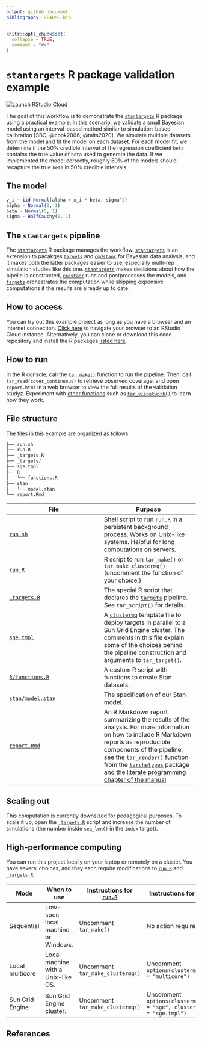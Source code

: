 ```yaml
---
output: github_document
bibliography: README.bib
---
```


```r
knitr::opts_chunk$set(
  collapse = TRUE,
  comment = "#>"
)
```

# `stantargets` R package validation example

[![Launch RStudio
Cloud](https://img.shields.io/badge/RStudio-Cloud-blue)](https://rstudio.cloud/project/1430691)

The goal of this workflow is to demonstrate the [`stantargets`](https://wlandau.github.io/stantargets/) R package using a practical example. In this scenario, we validate a small Bayesian model using an interval-based method similar to simulation-based calibration [SBC; @cook2006; @talts2020]. We simulate multiple datasets from the model and fit the model on each dataset. For each model fit, we determine if the 50% credible interval of the regression coefficient `beta` contains the true value of `beta` used to generate the data. If we implemented the model correctly, roughly 50% of the models should recapture the true `beta` in 50% credible intervals.

## The model

```r
y_i ~ iid Normal(alpha + x_i * beta, sigma^2)
alpha ~ Normal(0, 1)
beta ~ Normal(0, 1)
sigma ~ HalfCauchy(0, 1)
```

## The `stantargets` pipeline

The [`stantargets`](https://wlandau.github.io/stantargets) R package manages the workflow. [`stantargets`](https://wlandau.github.io/stantargets) is an extension to pacakges [`targets`](https://docs.ropensci.org/targets/) and [`cmdstanr`](https://github.com/stan-dev/cmdstanr) for Bayesian data analysis, and it makes both the latter packages easier to use, especially multi-rep simulation studies like this one. [`stantargets`](https://wlandau.github.io/stantargets) makes decisions about how the pipelie is constructed, [`cmdstanr`](https://github.com/stan-dev/cmdstanr) runs and postprocesses the models, and [`targets`](https://docs.ropensci.org/targets/) orchestrates the computation while skipping expensive computations if the results are already up to date.

## How to access

You can try out this example project as long as you have a browser and
an internet connection. [Click
here](https://rstudio.cloud/project/1430691) to navigate your browser to
an RStudio Cloud instance. Alternatively, you can clone or download this
code repository and install the R packages [listed
here](https://github.com/wlandau/targets-minimal/blob/03835c2aa4679dcf3f28c623a06d7505b18bee17/DESCRIPTION#L25-L30).

## How to run

In the R console, call the [`tar_make()`](https://wlandau.github.io/targets/reference/tar_make.html) function to run the pipeline. Then, call `tar_read(cover_continuous)` to retrieve observed coverage, and open `report.html` in a web browser to view the full results of the validation studyz. Experiment with [other functions](https://wlandau.github.io/targets/reference/index.html) such as [`tar_visnetwork()`](https://wlandau.github.io/targets/reference/tar_visnetwork.html) to learn how they work.

## File structure

The files in this example are organized as follows.

```r
├── run.sh
├── run.R
├── _targets.R
├── _targets/
├── sge.tmpl
├── R
│   └── functions.R
├── stan
│   └── model.stan
└── report.Rmd
```

File | Purpose
---|---
[`run.sh`](https://github.com/wlandau/targets-stan/blob/main/run.sh) | Shell script to run [`run.R`](https://github.com/wlandau/targets-stan/blob/main/run.R) in a persistent background process. Works on Unix-like systems. Helpful for long computations on servers.
[`run.R`](https://github.com/wlandau/targets-stan/blob/main/run.R) | R script to run `tar_make()` or `tar_make_clustermq()` (uncomment the function of your choice.)
[`_targets.R`](https://github.com/wlandau/targets-stan/blob/main/_targets.R) | The special R script that declares the [`targets`](https://github.com/wlandau/targets) pipeline. See `tar_script()` for details.
[`sge.tmpl`](https://github.com/wlandau/targets-stan/blob/main/sge.tmpl) | A [`clustermq`](https://github.com/mschubert/clustermq) template file to deploy targets in parallel to a Sun Grid Engine cluster. The comments in this file explain some of the choices behind the pipeline construction and arguments to `tar_target()`.
[`R/functions.R`](https://github.com/wlandau/targets-stan/blob/main/R/functions.R) | A custom R script with functions to create Stan datasets.
[`stan/model.stan`](https://github.com/wlandau/targets-stan/blob/main/stan/model.stan) | The specification of our Stan model.
[`report.Rmd`](https://github.com/wlandau/targets-stan/blob/main/report.Rmd) | An R Markdown report summarizing the results of the analysis. For more information on how to include R Markdown reports as reproducible components of the pipeline, see the `tar_render()` function from the [`tarchetypes`](https://wlandau.github.io/tarchetypes) package and the [literate programming chapter of the manual](https://wlandau.github.io/targets-manual/files.html#literate-programming).

## Scaling out

This computation is currently downsized for pedagogical purposes. To scale it up, open the [`_targets.R`](https://github.com/wlandau/targets-stan/blob/main/_targets.R) script and increase the number of simulations (the number inside `seq_len()` in the `index` target).

## High-performance computing

You can run this project locally on your laptop or remotely on a cluster. You have several choices, and they each require modifications to [`run.R`](https://github.com/wlandau/targets-stan/blob/main/run.R) and [`_targets.R`](https://github.com/wlandau/targets-stan/blob/main/_targets.R).

Mode | When to use | Instructions for [`run.R`](https://github.com/wlandau/targets-stan/blob/main/run.R) | Instructions for [`_targets.R`](https://github.com/wlandau/targets-stan/blob/main/_targets.R)
---|---|---|---
Sequential | Low-spec local machine or Windows. | Uncomment `tar_make()` | No action required.
Local multicore | Local machine with a Unix-like OS. | Uncomment `tar_make_clustermq()` | Uncomment `options(clustermq.scheduler = "multicore")`
Sun Grid Engine | Sun Grid Engine cluster. | Uncomment `tar_make_clustermq()` | Uncomment `options(clustermq.scheduler = "sge", clustermq.template = "sge.tmpl")`


## References
